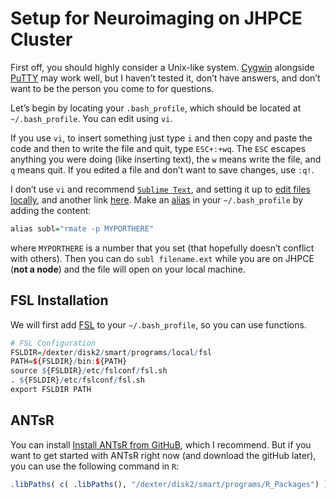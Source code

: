 Setup for Neuroimaging on JHPCE Cluster
==========

First off, you should highly consider a Unix-like system.  [Cygwin](https://www.cygwin.com/) alongside [PuTTY](http://www.chiark.greenend.org.uk/~sgtatham/putty/) may work well, but I haven't tested it, don't have answers, and don't want to be the person you come to for questions.

Let's begin by locating your `.bash_profile`, which should be located at `~/.bash_profile`.  You can edit using `vi`.  

If you use `vi`, to insert something just type `i` and then copy and paste the code and then to write the file and quit, type `ESC+:+wq`.  The `ESC` escapes anything you were doing (like inserting text), the `w` means write the file, and `q` means quit.  If you edited a file and don't want to save changes, use `:q!`.  

I don't use `vi` and recommend [`Sublime Text`](http://www.sublimetext.com/), and setting it up to [edit files locally](http://www.danieldemmel.me/blog/2012/09/02/setting-up-rmate-with-sublime-text-for-remote-file-editing-over-ssh/), and another link [here](http://pogidude.com/2013/how-to-edit-a-remote-file-over-ssh-using-sublime-text-and-rmate/).  Make an [alias]() in your `~/.bash_profile` by adding the content:
```r
alias subl="rmate -p MYPORTHERE"
```
where `MYPORTHERE` is a number that you set (that hopefully doesn't conflict with others).  Then you can do `subl filename.ext` while you are on JHPCE (**not a node**) and the file will open on your local machine.

## FSL Installation

We will first add [FSL](http://fsl.fmrib.ox.ac.uk/fsl/fslwiki/) to your `~/.bash_profile`, so you can use functions.

```r
# FSL Configuration
FSLDIR=/dexter/disk2/smart/programs/local/fsl
PATH=${FSLDIR}/bin:${PATH}
source ${FSLDIR}/etc/fslconf/fsl.sh
. ${FSLDIR}/etc/fslconf/fsl.sh
export FSLDIR PATH
```

## ANTsR

You can install [Install ANTsR from GitHuB](http://stnava.github.io/ANTsR/), which I recommend.  But if you want to get started with ANTsR right now (and download the gitHub later), you can use the following command in `R`:

```r
.libPaths( c( .libPaths(), "/dexter/disk2/smart/programs/R_Packages") )
```